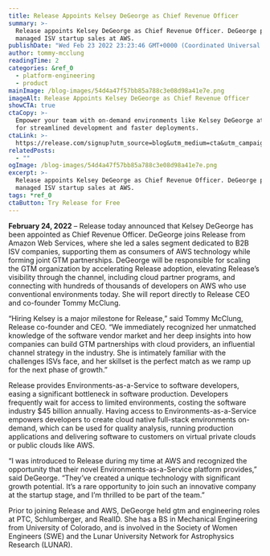 ```yaml
---
title: Release Appoints Kelsey DeGeorge as Chief Revenue Officer
summary: >-
  Release appoints Kelsey DeGeorge as Chief Revenue Officer. DeGeorge previously
  managed ISV startup sales at AWS.
publishDate: "Wed Feb 23 2022 23:23:46 GMT+0000 (Coordinated Universal Time)"
author: tommy-mcclung
readingTime: 2
categories: &ref_0
  - platform-engineering
  - product
mainImage: /blog-images/54d4a47f57bb85a788c3e08d98a41e7e.png
imageAlt: Release Appoints Kelsey DeGeorge as Chief Revenue Officer
showCTA: true
ctaCopy: >-
  Empower your team with on-demand environments like Kelsey DeGeorge at Release
  for streamlined development and faster deployments.
ctaLink: >-
  https://release.com/signup?utm_source=blog&utm_medium=cta&utm_campaign=blog-cta&utm_content=releasehub-appoints-kelsey-degeorge-as-chief-revenue-officer
relatedPosts:
  - ""
ogImage: /blog-images/54d4a47f57bb85a788c3e08d98a41e7e.png
excerpt: >-
  Release appoints Kelsey DeGeorge as Chief Revenue Officer. DeGeorge previously
  managed ISV startup sales at AWS.
tags: *ref_0
ctaButton: Try Release for Free
---
```


**February 24, 2022** – Release today announced that Kelsey DeGeorge has been appointed as Chief Revenue Officer. DeGeorge joins Release from Amazon Web Services, where she led a sales segment dedicated to B2B ISV companies, supporting them as consumers of AWS technology while forming joint GTM partnerships. DeGeorge will be responsible for scaling the GTM organization by accelerating Release adoption, elevating Release’s visibility through the channel, including cloud partner programs, and connecting with hundreds of thousands of developers on AWS who use conventional environments today. She will report directly to Release CEO and co-founder Tommy McClung.

“Hiring Kelsey is a major milestone for Release,” said Tommy McClung, Release co-founder and CEO. “We immediately recognized her unmatched knowledge of the software vendor market and her deep insights into how companies can build GTM partnerships with cloud providers, an influential channel strategy in the industry. She is intimately familiar with the challenges ISVs face, and her skillset is the perfect match as we ramp up for the next phase of growth.”

Release provides Environments-as-a-Service to software developers, easing a significant bottleneck in software production. Developers frequently wait for access to limited environments, costing the software industry $45 billion annually. Having access to Environments-as-a-Service empowers developers to create cloud native full-stack environments on-demand, which can be used for quality analysis, running production applications and delivering software to customers on virtual private clouds or public clouds like AWS.

“I was introduced to Release during my time at AWS and recognized the opportunity that their novel Environments-as-a-Service platform provides,” said DeGeorge. “They’ve created a unique technology with significant growth potential. It’s a rare opportunity to join such an innovative company at the startup stage, and I’m thrilled to be part of the team.”

Prior to joining Release and AWS, DeGeorge held gtm and engineering roles at PTC, Schlumberger, and RealID. She has a BS in Mechanical Engineering from University of Colorado, and is involved in the Society of Women Engineers (SWE) and the Lunar University Network for Astrophysics Research (LUNAR).
